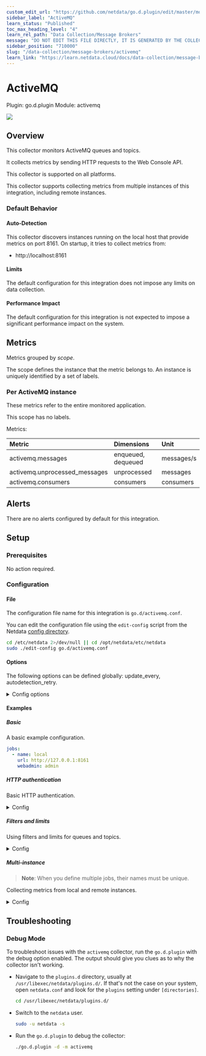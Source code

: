 ```yaml
---
custom_edit_url: "https://github.com/netdata/go.d.plugin/edit/master/modules/activemq/metadata.yaml"
sidebar_label: "ActiveMQ"
learn_status: "Published"
toc_max_heading_level: "4"
learn_rel_path: "Data Collection/Message Brokers"
message: "DO NOT EDIT THIS FILE DIRECTLY, IT IS GENERATED BY THE COLLECTOR'S metadata.yaml FILE"
sidebar_position: "710000"
slug: "/data-collection/message-brokers/activemq"
learn_link: "https://learn.netdata.cloud/docs/data-collection/message-brokers/activemq"
---
```



# ActiveMQ

Plugin: go.d.plugin
Module: activemq

<img src="https://img.shields.io/badge/maintained%20by-Netdata-%2300ab44" />

## Overview

This collector monitors ActiveMQ queues and topics.

It collects metrics by sending HTTP requests to the Web Console API.

This collector is supported on all platforms.

This collector supports collecting metrics from multiple instances of this integration, including remote instances.


### Default Behavior

#### Auto-Detection

This collector discovers instances running on the local host that provide metrics on port 8161.
On startup, it tries to collect metrics from:

- http://localhost:8161


#### Limits

The default configuration for this integration does not impose any limits on data collection.

#### Performance Impact

The default configuration for this integration is not expected to impose a significant performance impact on the system.


## Metrics

Metrics grouped by *scope*.

The scope defines the instance that the metric belongs to. An instance is uniquely identified by a set of labels.



### Per ActiveMQ instance

These metrics refer to the entire monitored application.

This scope has no labels.

Metrics:

| Metric | Dimensions | Unit |
|:------|:----------|:----|
| activemq.messages | enqueued, dequeued | messages/s |
| activemq.unprocessed_messages | unprocessed | messages |
| activemq.consumers | consumers | consumers |



## Alerts

There are no alerts configured by default for this integration.


## Setup

### Prerequisites

No action required.

### Configuration

#### File

The configuration file name for this integration is `go.d/activemq.conf`.


You can edit the configuration file using the `edit-config` script from the
Netdata [config directory](/docs/configuring/configuration#the-netdata-config-directory).

```bash
cd /etc/netdata 2>/dev/null || cd /opt/netdata/etc/netdata
sudo ./edit-config go.d/activemq.conf
```
#### Options

The following options can be defined globally: update_every, autodetection_retry.


<details><summary>Config options</summary>

| Name | Description | Default | Required |
|:----|:-----------|:-------|:--------:|
| update_every | Data collection frequency. |  | False |
| autodetection_retry | Recheck interval in seconds. Zero means no recheck will be scheduled. |  | False |
| url | Server URL. |  | True |
| webadmin | Webadmin root path. |  | True |
| max_queues | Maximum number of concurrently collected queues. |  | False |
| max_topics | Maximum number of concurrently collected topics. |  | False |
| queues_filter | Queues filter. Syntax is [simple patterns](https://github.com/netdata/netdata/tree/master/libnetdata/simple_pattern#simple-patterns).
 |  | False |
| topics_filter | Topics filter. Syntax is [simple patterns](https://github.com/netdata/netdata/tree/master/libnetdata/simple_pattern#simple-patterns).
 |  | False |
| username | Username for basic HTTP authentication. |  | False |
| password | Password for basic HTTP authentication. |  | False |
| proxy_username | Username for proxy basic HTTP authentication. |  | False |
| proxy_password | Password for proxy basic HTTP authentication. |  | False |
| method | HTTP request method. |  | False |
| timeout | HTTP request timeout. |  | False |
| body | HTTP request body. |  | False |
| headers | HTTP request headers. |  | False |
| not_follow_redirects | Redirect handling policy. Controls whether the client follows redirects. |  | False |
| tls_skip_verify | Server certificate chain and hostname validation policy. Controls whether the client performs this check. |  | False |
| tls_ca | Certification authority that the client uses when verifying the server's certificates. |  | False |
| tls_cert | Client TLS certificate. |  | False |
| tls_key | Client TLS key. |  | False |

</details>

#### Examples

##### Basic

A basic example configuration.

```yaml
jobs:
  - name: local
    url: http://127.0.0.1:8161
    webadmin: admin

```
##### HTTP authentication

Basic HTTP authentication.

<details><summary>Config</summary>

```yaml
jobs:
  - name: local
    url: http://127.0.0.1:8161
    webadmin: admin
    username: foo
    password: bar

```
</details>

##### Filters and limits

Using filters and limits for queues and topics.

<details><summary>Config</summary>

```yaml
jobs:
  - name: local
    url: http://127.0.0.1:8161
    webadmin: admin
    max_queues: 100
    max_topics: 100
    queues_filter: '!sandr* *'
    topics_filter: '!sandr* *'

```
</details>

##### Multi-instance

> **Note**: When you define multiple jobs, their names must be unique.

Collecting metrics from local and remote instances.


<details><summary>Config</summary>

```yaml
jobs:
  - name: local
    url: http://127.0.0.1:8161
    webadmin: admin

  - name: remote
    url: http://192.0.2.1:8161
    webadmin: admin

```
</details>



## Troubleshooting

### Debug Mode

To troubleshoot issues with the `activemq` collector, run the `go.d.plugin` with the debug option enabled. The output
should give you clues as to why the collector isn't working.

- Navigate to the `plugins.d` directory, usually at `/usr/libexec/netdata/plugins.d/`. If that's not the case on
  your system, open `netdata.conf` and look for the `plugins` setting under `[directories]`.

  ```bash
  cd /usr/libexec/netdata/plugins.d/
  ```

- Switch to the `netdata` user.

  ```bash
  sudo -u netdata -s
  ```

- Run the `go.d.plugin` to debug the collector:

  ```bash
  ./go.d.plugin -d -m activemq
  ```


